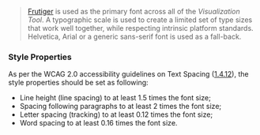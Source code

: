 > [Frutiger](https://en.wikipedia.org/wiki/Frutiger_(typeface)) is used as the primary font across all of the _Visualization Tool_. A typographic scale is used to create a limited set of type sizes that work well together, while respecting intrinsic platform standards. Helvetica, Arial or a generic sans-serif font is used as a fall-back.

<ImageSpecimen plain={true} src="static/docs/materials/typography-scale.png" />


### Style Properties
As per the WCAG 2.0 accessibility guidelines on Text Spacing ([1.4.12](https://www.w3.org/TR/WCAG21/#text-spacing)), the style properties should be set as following:
- Line height (line spacing) to at least 1.5 times the font size;
- Spacing following paragraphs to at least 2 times the font size;
- Letter spacing (tracking) to at least 0.12 times the font size;
- Word spacing to at least 0.16 times the font size.